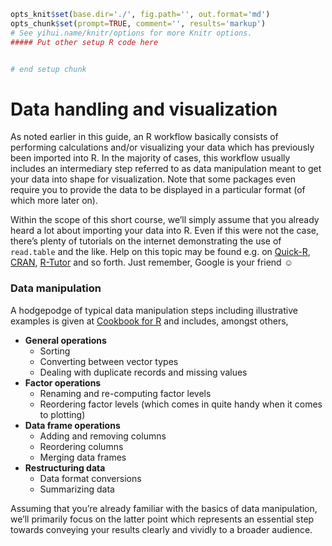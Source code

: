 ```r
opts_knit$set(base.dir='./', fig.path='', out.format='md')
opts_chunk$set(prompt=TRUE, comment='', results='markup')
# See yihui.name/knitr/options for more Knitr options.
##### Put other setup R code here


# end setup chunk
```
# Data handling and visualization

As noted earlier in this guide, an R workflow basically consists of performing 
calculations and/or visualizing your data which has previously been imported into 
R. In the majority of cases, this workflow usually includes an intermediary step 
referred to as data manipulation meant to get your data into shape for 
visualization. Note that some packages even require you to provide the data to 
be displayed in a particular format (of which more later on).  

Within the scope of this short course, we'll simply assume that you already 
heard a lot about importing your data into R. Even if this were not the case, 
there's plenty of tutorials on the internet demonstrating the use of `read.table` 
and the like. Help on this topic may be found e.g. on 
[Quick-R](http://www.statmethods.net/input/importingdata.html), 
[CRAN](https://cran.r-project.org/doc/manuals/r-release/R-data.html), 
[R-Tutor](http://www.r-tutor.com/r-introduction/data-frame/data-import) and so 
forth. Just remember, Google is your friend &#9786;

### Data manipulation
A hodgepodge of typical data manipulation steps including illustrative examples 
is given at [Cookbook for R](http://www.cookbook-r.com/Manipulating_data/) and 
includes, amongst others,

* **General operations**
    * Sorting
    * Converting between vector types
    * Dealing with duplicate records and missing values
* **Factor operations**
    * Renaming and re-computing factor levels
    * Reordering factor levels (which comes in quite handy when it comes to plotting)
* **Data frame operations**
    * Adding and removing columns
    * Reordering columns
    * Merging data frames
* **Restructuring data**
    * Data format conversions
    * Summarizing data

Assuming that you're already familiar with the basics of data manipulation, we'll 
primarily focus on the latter point which represents an essential step towards 
conveying your results clearly and vividly to a broader audience. 
